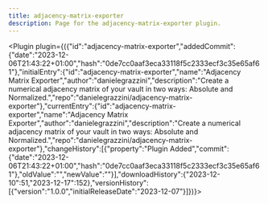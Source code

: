 ---
title: adjacency-matrix-exporter
description: Page for the adjacency-matrix-exporter plugin.
---


<Plugin plugin={({"id":"adjacency-matrix-exporter","addedCommit":{"date":"2023-12-06T21:43:22+01:00","hash":"0de7cc0aaf3eca33118f5c2333ecf3c35e65af61"},"initialEntry":{"id":"adjacency-matrix-exporter","name":"Adjacency Matrix Exporter","author":"danielegrazzini","description":"Create a numerical adjacency matrix of your vault in two ways: Absolute and Normalized.","repo":"danielegrazzini/adjacency-matrix-exporter"},"currentEntry":{"id":"adjacency-matrix-exporter","name":"Adjacency Matrix Exporter","author":"danielegrazzini","description":"Create a numerical adjacency matrix of your vault in two ways: Absolute and Normalized.","repo":"danielegrazzini/adjacency-matrix-exporter"},"changeHistory":[{"property":"Plugin Added","commit":{"date":"2023-12-06T21:43:22+01:00","hash":"0de7cc0aaf3eca33118f5c2333ecf3c35e65af61"},"oldValue":"","newValue":""}],"downloadHistory":{"2023-12-10":51,"2023-12-17":152},"versionHistory":[{"version":"1.0.0","initialReleaseDate":"2023-12-07"}]})}></Plugin>